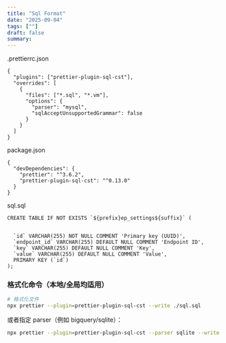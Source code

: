 ```yaml
---
title: "Sql Format"
date: "2025-09-04"
tags: [""]
draft: false
summary:
---
```


.prettierrc.json
```
{
  "plugins": ["prettier-plugin-sql-cst"],
  "overrides": [
    {
      "files": ["*.sql", "*.vm"],
      "options": {
        "parser": "mysql",
        "sqlAcceptUnsupportedGrammar": false
      }
    }
  ]
}
```

package.json
```
{
  "devDependencies": {
    "prettier": "^3.6.2",
    "prettier-plugin-sql-cst": "^0.13.0"
  }
}
```

sql.sql
```
CREATE TABLE IF NOT EXISTS `${prefix}ep_settings${suffix}` (


  `id` VARCHAR(255) NOT NULL COMMENT 'Primary key (UUID)',
  `endpoint_id` VARCHAR(255) DEFAULT NULL COMMENT 'Endpoint ID',
  `key` VARCHAR(255) DEFAULT NULL COMMENT 'Key',
  `value` VARCHAR(255) DEFAULT NULL COMMENT 'Value',
  PRIMARY KEY (`id`)
);
```


### 格式化命令（本地/全局均适用）

```bash
# 格式化文件
npx prettier --plugin=prettier-plugin-sql-cst --write ./sql.sql
```

或者指定 parser（例如 bigquery/sqlite）：

```bash
npx prettier --plugin=prettier-plugin-sql-cst --parser sqlite --write ./sql.sql
```
